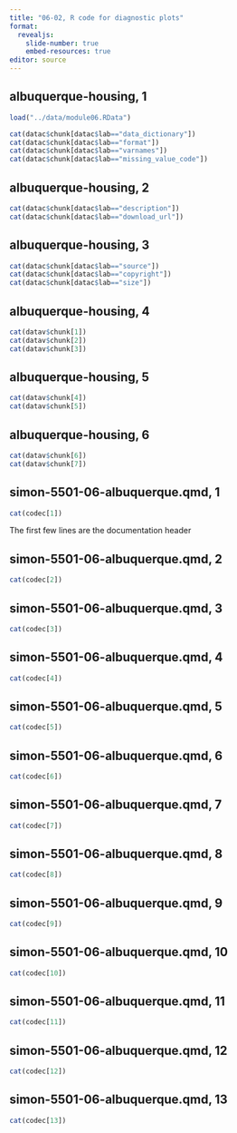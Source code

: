 ```yaml
---
title: "06-02, R code for diagnostic plots"
format: 
  revealjs:
    slide-number: true
    embed-resources: true
editor: source
---
```


## albuquerque-housing, 1

```r
load("../data/module06.RData")

cat(datac$chunk[datac$lab=="data_dictionary"])
cat(datac$chunk[datac$lab=="format"])
cat(datac$chunk[datac$lab=="varnames"])
cat(datac$chunk[datac$lab=="missing_value_code"])
```

## albuquerque-housing, 2

```r
cat(datac$chunk[datac$lab=="description"])
cat(datac$chunk[datac$lab=="download_url"])
```

## albuquerque-housing, 3

```r
cat(datac$chunk[datac$lab=="source"])
cat(datac$chunk[datac$lab=="copyright"])
cat(datac$chunk[datac$lab=="size"])
```

## albuquerque-housing, 4

```r
cat(datav$chunk[1])
cat(datav$chunk[2])
cat(datav$chunk[3])
```

## albuquerque-housing, 5

```r
cat(datav$chunk[4])
cat(datav$chunk[5])
```

## albuquerque-housing, 6

```r
cat(datav$chunk[6])
cat(datav$chunk[7])
```

## simon-5501-06-albuquerque.qmd, 1

```r
cat(codec[1])
```

:::notes
The first few lines are the documentation header
:::

## simon-5501-06-albuquerque.qmd, 2

```r
cat(codec[2])
```

## simon-5501-06-albuquerque.qmd, 3

```r
cat(codec[3])
```

## simon-5501-06-albuquerque.qmd, 4

```r
cat(codec[4])
```

## simon-5501-06-albuquerque.qmd, 5

```r
cat(codec[5])
```

## simon-5501-06-albuquerque.qmd, 6

```r
cat(codec[6])
```

## simon-5501-06-albuquerque.qmd, 7

```r
cat(codec[7])
```

## simon-5501-06-albuquerque.qmd, 8

```r
cat(codec[8])
```

## simon-5501-06-albuquerque.qmd, 9

```r
cat(codec[9])
```

## simon-5501-06-albuquerque.qmd, 10

```r
cat(codec[10])
```

## simon-5501-06-albuquerque.qmd, 11

```r
cat(codec[11])
```

## simon-5501-06-albuquerque.qmd, 12

```r
cat(codec[12])
```

## simon-5501-06-albuquerque.qmd, 13

```r
cat(codec[13])
```
